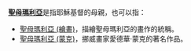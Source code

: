 '''[[馬利亞_(耶穌的母親)|聖母瑪利亞]]'''是指耶穌基督的母親，也可以指：
*[[聖母瑪利亞_(繪畫)|聖母瑪利亞 (繪畫)]]，描繪聖母瑪利亞的畫作的統稱。
*[[聖母瑪利亞_(蒙克)|聖母瑪利亞 (蒙克)]]，挪威畫家愛德華·蒙克的著名作品。

{{disambig|cat=五字人名消歧義}}
